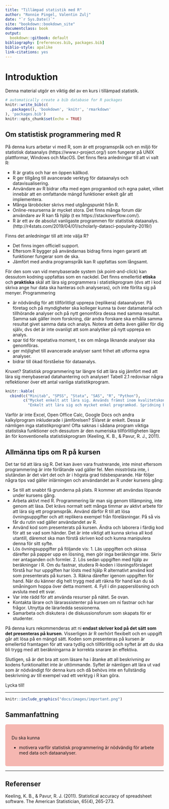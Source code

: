 ```yaml
--- 
title: "Tillämpad statistik med R"
author: "Ronnie Pingel, Valentin Zulj"
date: "`r Sys.Date()`"
site: "bookdown::bookdown_site"
documentclass: book
output:
  bookdown::gitbook: default
bibliography: [references.bib, packages.bib]
biblio-style: apalike
link-citations: yes
---
```


# Introduktion

Denna material utgör en viktig del av en kurs i tillämpad statistik.


```r
# automatically create a bib database for R packages
knitr::write_bib(c(
  .packages(), 'bookdown', 'knitr', 'rmarkdown'
), 'packages.bib')
knitr::opts_chunk$set(echo = TRUE)
```


## Om statistisk programmering med R

På denna kurs arbetar vi med R, som är ett programspråk och en miljö för statistisk dataanalys (https://www.r-project.org/) som fungerar på UNIX plattformar, Windows och MacOS.  Det finns flera anledningar till att vi valt R:

+ R är gratis och har en öppen källkod. 
+ R ger tillgång till avancerade verktyg för dataanalys och datavisualisering.
+ Användare av R bidrar ofta med egen programkod och egna paket, vilket innebär att en omfattande mängd funktioner enkelt går att implementera.
+ Många läroböcker skrivs med utgångspunkt från R.
+ Online-resurserna är mycket stora. Det finns många forum där användare av R kan få hjälp (t ex https://stackoverflow.com/).
+ R är ett av de absolut vanligaste programmen för statistisk dataanalys. (http://r4stats.com/2019/04/01/scholarly-datasci-popularity-2019/)

Finns det anledningar till att inte välja R?

+ Det finns ingen officiell support.
+ Eftersom R bygger på användarnas bidrag finns ingen garanti att funktioner fungerar som de ska.
+ Jämfört med andra programspråk kan R uppfattas som långsamt.

För den som van vid menybaserade system (sk point-and-click) kan dessutom kodning uppfattas som en nackdel. Det finns emellertid **etiska** och **praktiska** skäl att lära sig programmera i statistikprogram (dvs att i kod skriva ange hur data ska hanteras och analyseras), och inte förlita sig på menyer.  Programmering

+ är nödvändig för att tillförlitligt upprepa (replikera) dataanalyser. På företag och på myndigheter ska kolleger kunna ta över datamaterial och tillhörande analyser och på nytt genomföra dessa med samma resultat. Samma sak gäller inom forskning, där andra forskare ska erhålla samma resultat givet samma data och analys. Notera att detta även gäller för dig själv, dvs det är inte ovanligt att som analytiker på nytt upprepa en analys. 
+ spar tid för repetativa moment, t ex om många liknande analyser ska genomföras.  
+ ger möjlighet till avancerade analyser samt frihet att utforma egna analyser.
+ bidrar till ökad förståelse för dataanalys.

Kruxet? Statistisk programmering tar längre tid att lära sig jämfört med att lära sig menybaserad datahantering och analyser! Tabell 2.1  redovisar några reflektioner över ett antal vanliga statistikprogram.


```r
knitr::kable(
  cbind(c("Minitab", "SPSS", "Stata", "SAS", "R", "Python"),
        c("Mycket enkelt att lära sig. Används främst inom kvalitetskontroll i industri samt planering av randomiserade försök. Billigt. Begränsat urval av statistiska metoder", " Enkelt att lära sig. Stor spridning bland samhällsvetare och utredare. Ganska stort urval av statistiska metoder som är organiserade på ett något rörigt sätt. Krånglig programkod.",
          "Enkelt att lära sig och mycket enkel programkod. Spridning bland forskare inom ekonometri och epidemiologi.  Stort urval av, även de senaste, statistiska metoderna", "Medelsvårt att lära sig, med en föråldrad programkod. Kan hantera stora dataset. Används av myndigheter, industri och forskare inom alla områden. Standard för läkemdelsbolag. Stort urval av statistiska metoder, men inte de allra senaste. Dyrt. Svårt att göra bra figurer.", "Svårt att lära sig. Gratis. Flexibelt. Mycket stor spridning inom alla områden för dataanalys. Enkel programkod.", "Mycket svårt att lära sig. Gratis. Flexibelt.  Stor spridning inom maskininlärning och AI.")), caption = "En jämförelse av några vanliga statistikprogram")  
```

Varför är inte Excel, Open Office Calc, Google Docs och andra kalkylprogram inkluderade i jämförelsen? SVaret är enkelt.  Dessa är nämligen inga statistikprogram! Ofta saknas i sådana program viktiga statistiska funktioner och dessutom är den numeriska tillförlitligheten lägre än för konventionella statistiskprogram (Keeling, K. B., & Pavur, R. J., 2011). 

## Allmänna tips om R på kursen
Det tar tid att lära sig R. Det kan även vara frustrerande, inte minst eftersom programmering är inte förlåtande vad gäller fel. 
Men misströsta inte, i slutändan är det värt det och är i högsta grad tidsbesparande. Här följer några tips vad gäller inlärningen och användandet av R under kursens gång:

+ Se till	att snabbt få grunderna på plats. R kommer att användas löpande under kursens gång.
+ Arbeta aktivt med R. Programmering lär man sig genom tillämpning, inte genom att läsa. Det krävs normalt sett många timmar av aktivt arbete för att lära sig ett programspråk. Använd därför R till att lösa övningsuppgifter och att replikera exempel från föreläsningar. På så vis får du rutin vad gäller användandet av R.  
+ Använd kod som presenterats på kursen. Ändra och laborera i färdig kod för att se vad som händer. Det är inte viktigt att kunna skriva all kod utantill, däremot ska man förstå skriven kod och kunna manipulera denna för sitt syfte.
+ Lös övningsuppgifter på följande vis: 1. Läs uppgiften och skissa därefter på papper upp en lösning, men gör inga beräkningar inte. Skriv ner antaganden och formler. 2. Lös sedan uppgiften med hjälp av beräkningar i R.  Om du fastnar, studera  R-koden i lösningsförslaget  förstå hur  hur uppgiften har lösts med hjälp R alternativt använd kod som presenterats på kursen.  3. Räkna därefter igenom uppgiften för hand. När du känner dig helt trygg med att räkna för hand kan du så småningom hoppa över detta moment. 4. Fyll i din papperslösning och avsluta med ett svar.
+ Var inte rädd för att använda resurser på nätet. Se ovan. 
+ Kontakta lärare och lärarassistenter på kursen om ni fastnar och har frågor. Utnyttja de lärarledda sessionerna.
+ Samarbeta och diskutera i  de diskussionsforum som skapats för er studenter.

På denna kurs rekommenderas att ni **endast skriver kod på det sätt som det presenteras på kursen**. Visserligen är R oerhört flexibelt och en uppgift går att lösa på en mängd sätt. Koden som presenteras på kursen är emellertid framtagen för att vara tydlig och tillförlitlig och syftet är att du ska bli trygg med att beräkningarna är korrekta snarare än effektiva. 


Slutligen, så är det bra att som läsare ha  i åtanke att all beskrivning av kodens funktionalitet inte är uttömmande. Syftet är nämligen att lära ut vad som är nödvändigt för denna kurs och då behövs inte en fullständig beskrivning av till exempel vad ett verktyg i R kan göra. 

Lycka till!

***

```r
knitr::include_graphics("docs/images/important.png")
```


## Sammanfattning

<style>
div.red{ background-color:#F5B7B1; border-radius: 5px; padding: 20px;}
</style>
<div class = "red">

 <font size="5">  </font>
Du ska kunna

- motivera varför statistisk programmering är nödvändig för arbete med data och dataanalyser.

</div>

***

## Referenser
Keeling, K. B., & Pavur, R. J. (2011). Statistical accuracy of spreadsheet software. The American Statistician, 65(4), 265-273.


